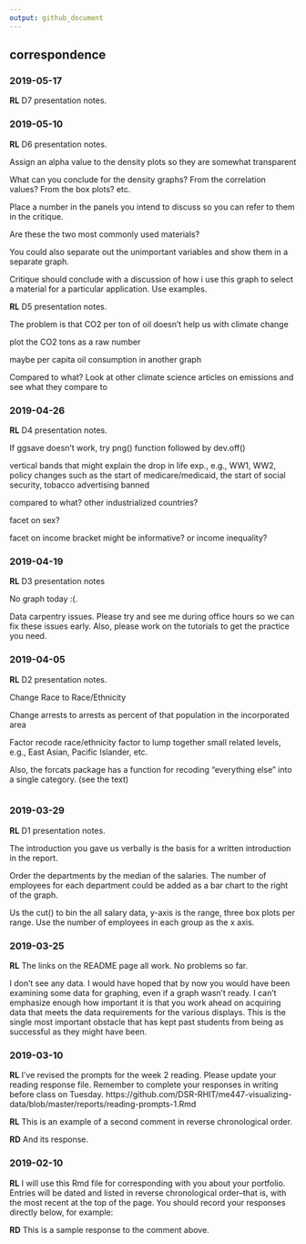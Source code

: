 ```yaml
---
output: github_document
---
```


## correspondence 

### 2019-05-17

**RL**  D7 presentation notes. 







### 2019-05-10

**RL**  D6 presentation notes. 

Assign an alpha value to the density plots so they are somewhat transparent 

What can you conclude for the density graphs? From the correlation values? From the box plots? etc.

Place a number in the panels you intend to discuss so you can refer to them in the critique. 

Are these the two  most commonly used materials?

You could also separate out the unimportant variables and show them in a separate graph. 

Critique should conclude with a discussion of how i use this graph to select a material for a particular application. Use examples. 






**RL**  D5 presentation notes.  


The problem is that CO2 per ton of oil doesn't help us with climate change 

plot the CO2 tons as a raw number

maybe per capita oil consumption in another graph 

Compared to what? Look at other climate science articles on emissions and see what they compare to



### 2019-04-26

**RL**  D4 presentation notes. 

If ggsave doesn't work, try png() function followed by dev.off() 

vertical bands that might explain the drop in life exp., e.g., WW1, WW2, policy changes such as the start of medicare/medicaid, the start of social security, tobacco advertising banned

compared to what? other industrialized countries? 

facet on sex?

facet on income bracket might be informative? or income inequality? 



### 2019-04-19

**RL**  D3 presentation notes

No graph today :(. 

Data carpentry issues. Please try and see me during office hours so we can fix these issues early. Also, please work on the tutorials to get the practice you need. 






### 2019-04-05

**RL**  D2 presentation notes. 

Change Race to Race/Ethnicity 

Change arrests to arrests as percent of that population in the incorporated area  

Factor recode race/ethnicity factor to lump together small related levels, e.g., East Asian, Pacific Islander, etc. 

Also, the forcats package has a function for recoding "everything else" into a single category. (see the text)



```r

```




### 2019-03-29

**RL**  D1 presentation notes. 

The introduction you gave us verbally is the basis for a written introduction in the report. 

Order the departments by the median of the salaries. The number of employees for each department could be added as a bar chart to the right of the graph. 

Us the cut() to bin the all salary data, y-axis is the range, three box plots per range. Use the number of employees in each group as the x axis. 




### 2019-03-25

**RL** The links on the README page all work. No problems so far. 

I don't see any data. I would have hoped that by now you would have been examining some data for graphing, even if a graph wasn't ready. I can't emphasize enough how important it is that you work ahead on acquiring data that meets the data requirements for the various displays. This is the single most important obstacle that has kept past students from being as successful as they might have been. 


### 2019-03-10

**RL** I've revised the prompts for the week 2 reading. Please update your reading response file. Remember to complete your responses in writing before class on Tuesday. 
https://github.com/DSR-RHIT/me447-visualizing-data/blob/master/reports/reading-prompts-1.Rmd

**RL** This is an example of a second comment in reverse chronological order. 

**RD** And its response. 



### 2019-02-10

**RL** I will use this Rmd file for corresponding with you about your portfolio. Entries will be dated and listed in reverse chronological order--that is, with the most recent at the top of the page. You should record your responses directly below, for example: 

**RD** This is a sample response to the comment above.